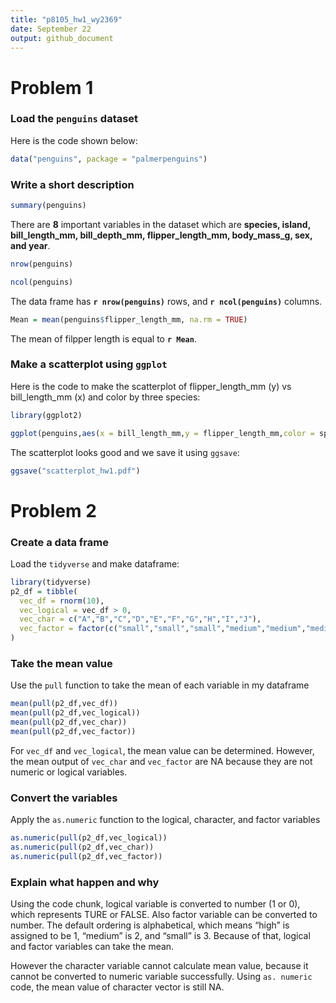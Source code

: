 ```yaml
---
title: "p8105_hw1_wy2369"
date: September 22 
output: github_document
---
```


# Problem 1


### Load the `penguins` dataset 

Here is the code shown below:
```r
data("penguins", package = "palmerpenguins")
```

### Write a short description

```r
summary(penguins)
```


There are **8** important variables in the dataset which are **species, island, bill_length_mm, bill_depth_mm, flipper_length_mm, body_mass_g, sex, and year**. 

```r
nrow(penguins)
```

```r
ncol(penguins)
```
The data frame has **`r nrow(penguins)`** rows, and **`r ncol(penguins)`** columns. 

```r
Mean = mean(penguins$flipper_length_mm, na.rm = TRUE)
```

The mean of filpper length is equal to **`r Mean`**. 


### Make a scatterplot using `ggplot`

Here is the code to make the scatterplot of flipper_length_mm (y) vs bill_length_mm (x) and color by three species:
```r
library(ggplot2)

ggplot(penguins,aes(x = bill_length_mm,y = flipper_length_mm,color = species)) + geom_point()

```

The scatterplot looks good and we save it using `ggsave`:
```r
ggsave("scatterplot_hw1.pdf")
```



# Problem 2


### Create a data frame

Load the `tidyverse` and make dataframe: 
```r
library(tidyverse)
p2_df = tibble(
  vec_df = rnorm(10),
  vec_logical = vec_df > 0,
  vec_char = c("A","B","C","D","E","F","G","H","I","J"),
  vec_factor = factor(c("small","small","small","medium","medium","medium","large","large","large","small"))
)
```

### Take the mean value

Use the `pull` function to take the mean of each variable in my dataframe
```r
mean(pull(p2_df,vec_df))
mean(pull(p2_df,vec_logical))
mean(pull(p2_df,vec_char))
mean(pull(p2_df,vec_factor))
```

For `vec_df` and `vec_logical`, the mean value can be determined. However, the mean output of `vec_char` and `vec_factor` are NA because they are not numeric or logical variables. 


### Convert the variables

Apply the `as.numeric` function to the logical, character, and factor variables 
```r
as.numeric(pull(p2_df,vec_logical))
as.numeric(pull(p2_df,vec_char))
as.numeric(pull(p2_df,vec_factor))
```

### Explain what happen and why

Using the code chunk, logical variable is converted to number (1 or 0), which represents TURE or FALSE. Also factor variable can be converted to number. The default ordering is alphabetical, which means "high" is assigned to be 1, "medium" is 2, and "small" is 3. Because of that, logical and factor variables can take the mean.


However the character variable cannot calculate mean value, because it cannot be converted to numeric variable successfully. Using `as. numeric` code, the mean value of character vector is still NA. 